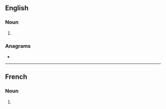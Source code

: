==English==

===Noun===
{{head|en|noun form}}

# {{plural of|en|casemate}}

===Anagrams===
* {{anagrams|en|a=aaceemsst|meatcases}}

----

==French==

===Noun===
{{head|fr|noun plural form|g=f}}

# {{plural of|fr|casemate}}